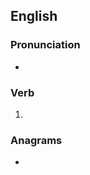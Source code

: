 {{also|Dows}}
==English==

===Pronunciation===
* {{IPA|en|/daʊz/}}

===Verb===
{{head|en|verb form}}

# {{en-third-person singular of|dow}}

===Anagrams===
* {{anagrams|en|a=dosw|swod}}